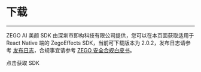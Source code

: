 # 下载

- - -


ZEGO AI 美颜 SDK 由深圳市即构科技有限公司提供，您可以在本页面获取适用于 React Native 端的 ZegoEffects SDK，当前可下载版本为 2.0.2，发布日志请参考 [发布日志](./overview/release-notes.mdx)，合规事宜请参考 [ZEGO 安全合规白皮书](https://doc-zh.zego.im/policies-and-agreements/zego-security-and-compliance-white-paper)。

<Card title="ZegoEffects SDK v2.0.2" href="https://www.npmjs.com/package/@zegocloud/zego-effects-reactnative" target="_blank">
点击获取 SDK
</Card>